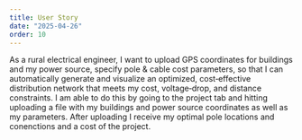 ```yaml
---
title: User Story 
date: "2025-04-26"
order: 10
---
```


As a rural electrical engineer, I want to upload GPS coordinates for buildings and my power source, 
specify pole & cable cost parameters, so that I can automatically generate and visualize an optimized, 
cost‑effective distribution network that meets my cost, voltage‑drop, and distance constraints. I am able to do this 
by going to the project tab and hitting uploading a file with my buildings and power source coordinates as well as 
my parameters. After uploading I receive my optimal pole locations and conenctions and a cost of the project.